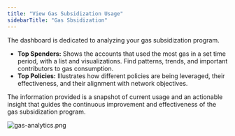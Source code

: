 ```yaml
---
title: "View Gas Subsidization Usage"
sidebarTitle: "Gas Sbsidization"
---
```


The dashboard is dedicated to analyzing your gas subsidization program. 

- **Top Spenders:** Shows the accounts that used the most gas in a set time period, with a list and visualizations. Find patterns, trends, and important contributors to gas consumption.
- **Top Policies:** Illustrates how different policies are being leveraged, their effectiveness, and their alignment with network objectives.

The information provided is a snapshot of current usage and an actionable insight that guides the continuous improvement and effectiveness of the gas subsidization program.

![gas-analytics.png](https://station-images.nyc3.digitaloceanspaces.com/7931959b-4dfe-420b-a1ae-e99be3355d9d.png)
